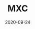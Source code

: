 ---
title: MXC
category: Exchanges & wallet
status: publish
date: 2020-09-24
slug: A short description for this item
website: https://www.mxc.com/trade/easy#IOTX_USDT
twitter:
logo: /img/MXC.png
featured_img: https://wp.gcap1.iotex.io/wp-content/uploads/2020/09/mxc.png
telegram:
---